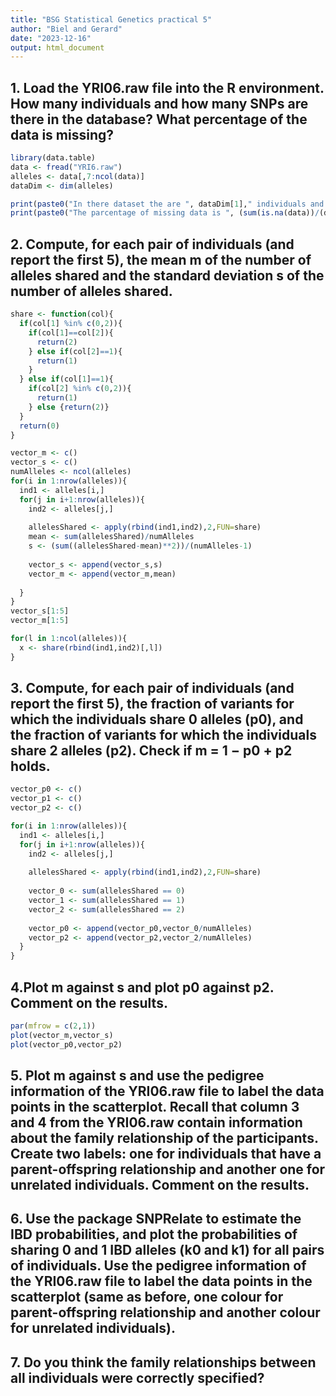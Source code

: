 ---
title: "BSG Statistical Genetics practical 5"
author: "Biel and Gerard"
date: "2023-12-16"
output: html_document
---

## 1. Load the YRI06.raw file into the R environment. How many individuals and how many SNPs are there in the database? What percentage of the data is missing?

```{r}
library(data.table)
data <- fread("YRI6.raw")
alleles <- data[,7:ncol(data)]
dataDim <- dim(alleles)

print(paste0("In there dataset the are ", dataDim[1]," individuals and ", dataDim[2], " SNPs."))
print(paste0("The parcentage of missing data is ", (sum(is.na(data))/(dataDim[1]*dataDim[2]))*100,"%"))
```

## 2. Compute, for each pair of individuals (and report the first 5), the mean m of the number of alleles shared and the standard deviation s of the number of alleles shared.

```{r}
share <- function(col){
  if(col[1] %in% c(0,2)){
    if(col[1]==col[2]){
      return(2)
    } else if(col[2]==1){
      return(1)
    }
  } else if(col[1]==1){
    if(col[2] %in% c(0,2)){
      return(1)
    } else {return(2)}
  }
  return(0)
}

vector_m <- c()
vector_s <- c()
numAlleles <- ncol(alleles)
for(i in 1:nrow(alleles)){
  ind1 <- alleles[i,]
  for(j in i+1:nrow(alleles)){
    ind2 <- alleles[j,]
    
    allelesShared <- apply(rbind(ind1,ind2),2,FUN=share)
    mean <- sum(allelesShared)/numAlleles
    s <- (sum((allelesShared-mean)**2))/(numAlleles-1)
    
    vector_s <- append(vector_s,s)
    vector_m <- append(vector_m,mean)
    
  } 
}
vector_s[1:5]
vector_m[1:5]

for(l in 1:ncol(alleles)){
  x <- share(rbind(ind1,ind2)[,l])
}
```

## 3. Compute, for each pair of individuals (and report the first 5), the fraction of variants for which the individuals share 0 alleles (p0), and the fraction of variants for which the individuals share 2 alleles (p2). Check if m = 1 − p0 + p2 holds.

```{r}

vector_p0 <- c()
vector_p1 <- c()
vector_p2 <- c()

for(i in 1:nrow(alleles)){
  ind1 <- alleles[i,]
  for(j in i+1:nrow(alleles)){
    ind2 <- alleles[j,]
    
    allelesShared <- apply(rbind(ind1,ind2),2,FUN=share)
    
    vector_0 <- sum(allelesShared == 0)
    vector_1 <- sum(allelesShared == 1)
    vector_2 <- sum(allelesShared == 2)
    
    vector_p0 <- append(vector_p0,vector_0/numAlleles)
    vector_p2 <- append(vector_p2,vector_2/numAlleles)
  } 
}

```

## 4.Plot m against s and plot p0 against p2. Comment on the results.

```{r}
par(mfrow = c(2,1))
plot(vector_m,vector_s)
plot(vector_p0,vector_p2)
```


## 5. Plot m against s and use the pedigree information of the YRI06.raw file to label the data points in the scatterplot. Recall that column 3 and 4 from the YRI06.raw contain information about the family relationship of the participants. Create two labels: one for individuals that have a parent-offspring relationship and another one for unrelated individuals. Comment on the results.




## 6. Use the package SNPRelate to estimate the IBD probabilities, and plot the probabilities of sharing 0 and 1 IBD alleles (k0 and k1) for all pairs of individuals. Use the pedigree information of the YRI06.raw file to label the data points in the scatterplot (same as before, one colour for parent-offspring relationship and another colour for unrelated individuals).



## 7. Do you think the family relationships between all individuals were correctly specified?













